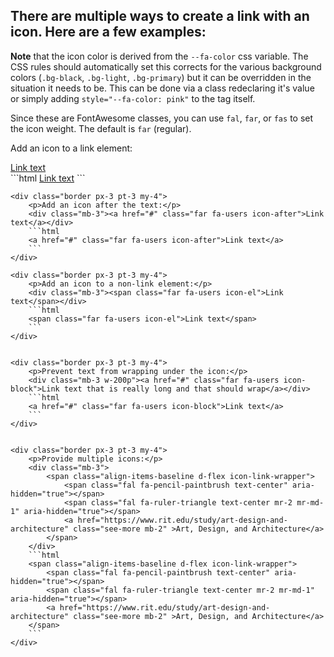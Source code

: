 
<Meta title="Components/Button" of={LinkStories}/>

## There are multiple ways to create a link with an icon. Here are a few examples:

**Note** that the icon color is derived from the `--fa-color` css variable. The CSS rules should automatically set this corrects for the various background colors (`.bg-black`, `.bg-light`, `.bg-primary`) but it can be overridden in the situation it needs to be. This can be done via a class redeclaring it's value or simply adding `style="--fa-color: pink"` to the tag itself.

Since these are FontAwesome classes, you can use `fal`, `far`, or `fas` to set the icon weight. The default is `far` (regular).

<Unstyled>
    <div class="border px-3 pt-3 my-4">
        <p>Add an icon to a link element:</p>
        <div class="mb-3"><a href="#" class="far fa-users">Link text</a></div>
        ```html
        <a href="#" class="far fa-users">Link text</a>
        ```
    </div>

    <div class="border px-3 pt-3 my-4">
        <p>Add an icon after the text:</p>
        <div class="mb-3"><a href="#" class="far fa-users icon-after">Link text</a></div>
        ```html
        <a href="#" class="far fa-users icon-after">Link text</a>
        ```
    </div>

    <div class="border px-3 pt-3 my-4">
        <p>Add an icon to a non-link element:</p>
        <div class="mb-3"><span class="far fa-users icon-el">Link text</span></div>
        ```html
        <span class="far fa-users icon-el">Link text</span>
        ```
    </div>


    <div class="border px-3 pt-3 my-4">
        <p>Prevent text from wrapping under the icon:</p>
        <div class="mb-3 w-200p"><a href="#" class="far fa-users icon-block">Link text that is really long and that should wrap</a></div>
        ```html
        <a href="#" class="far fa-users icon-block">Link text</a>
        ```
    </div>


    <div class="border px-3 pt-3 my-4">
        <p>Provide multiple icons:</p>
        <div class="mb-3">
            <span class="align-items-baseline d-flex icon-link-wrapper">
                <span class="fal fa-pencil-paintbrush text-center" aria-hidden="true"></span>
                <span class="fal fa-ruler-triangle text-center mr-2 mr-md-1" aria-hidden="true"></span>
                <a href="https://www.rit.edu/study/art-design-and-architecture" class="see-more mb-2" >Art, Design, and Architecture</a>
            </span>
        </div>
        ```html
        <span class="align-items-baseline d-flex icon-link-wrapper">
            <span class="fal fa-pencil-paintbrush text-center" aria-hidden="true"></span>
            <span class="fal fa-ruler-triangle text-center mr-2 mr-md-1" aria-hidden="true"></span>
            <a href="https://www.rit.edu/study/art-design-and-architecture" class="see-more mb-2" >Art, Design, and Architecture</a>
        </span>
        ```
    </div>
</Unstyled>


